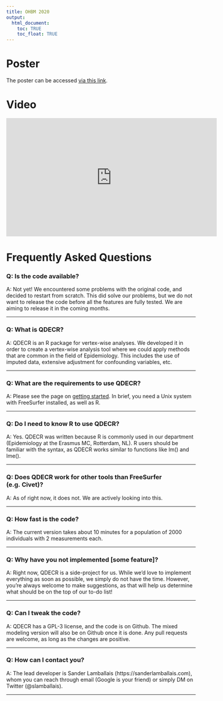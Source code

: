 ```yaml
---
title: OHBM 2020
output: 
  html_document:
    toc: TRUE
    toc_float: TRUE
---
```


# Poster

The poster can be accessed [via this link](data/qdecr_lmm.pdf).

# Video

<iframe width="560" height="315" src="http://www.youtube.com/embed/utqh73BSTqA?rel=0" frameborder="0" allowfullscreen></iframe>

# Frequently Asked Questions

### Q: Is the code available?
A: Not yet! We encountered some problems with the original code, and decided to restart from scratch. This did solve our problems, but we do not want to release the code before all the features are fully tested. We are aiming to release it in the coming months.

---

### Q: What is QDECR?
A: QDECR is an R package for vertex-wise analyses. We developed it in order to create a vertex-wise analysis tool where we could apply methods that are common in the field of Epidemiology. This includes the use of imputed data, extensive adjustment for confounding variables, etc. 

---

### Q: What are the requirements to use QDECR?
A: Please see the page on [getting started](01-getting-started.html). In brief, you need a Unix system with FreeSurfer installed, as well as R.

--- 

### Q: Do I need to know R to use QDECR?
A: Yes. QDECR was written because R is commonly used in our department (Epidemiology at the Erasmus MC, Rotterdam, NL). R users should be familiar with the syntax, as QDECR works similar to functions like lm() and lme().

---

### Q: Does QDECR work for other tools than FreeSurfer (e.g. Civet)?
A: As of right now, it does not. We are actively looking into this.

---

### Q: How fast is the code?
A: The current version takes about 10 minutes for a population of 2000 individuals with 2 measurements each. 

---

### Q: Why have you not implemented [some feature]?
A: Right now, QDECR is a side-project for us. While we'd love to implement everything as soon as possible, we simply do not have the time. However, you're always welcome to make suggestions, as that will help us determine what should be on the top of our to-do list!

---

### Q: Can I tweak the code?
A: QDECR has a GPL-3 license, and the code is on Github. The mixed modeling version will also be on Github once it is done. Any pull requests are welcome, as long as the changes are positive.

---

### Q: How can I contact you?
A: The lead developer is Sander Lamballais (https://sanderlamballais.com), whom you can reach through email (Google is your friend) or simply DM on Twitter (@slamballais).

---

